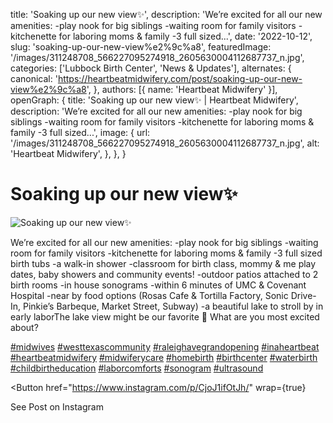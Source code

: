   title: 'Soaking up our new view✨',
  description: 'We’re excited for all our new amenities: -play nook for big siblings -waiting room for family visitors -kitchenette for laboring moms & family -3 full sized...',
  date: '2022-10-12',
  slug: 'soaking-up-our-new-view%e2%9c%a8',
  featuredImage: '/images/311248708_566227095274918_2605630004112687737_n.jpg',
  categories: ['Lubbock Birth Center', 'News & Updates'],
  alternates: {
    canonical: 'https://heartbeatmidwifery.com/post/soaking-up-our-new-view%e2%9c%a8',
  },
  authors: [{ name: 'Heartbeat Midwifery' }],
  openGraph: {
    title: 'Soaking up our new view✨ | Heartbeat Midwifery',
    description: 'We’re excited for all our new amenities: -play nook for big siblings -waiting room for family visitors -kitchenette for laboring moms & family -3 full sized...',
    image: {
      url: '/images/311248708_566227095274918_2605630004112687737_n.jpg',
      alt: 'Heartbeat Midwifery',
    },
  },
}


# Soaking up our new view✨

<Image
  src="/images/311248708_566227095274918_2605630004112687737_n.jpg"
  size="large"
  wrap={true}
  alt="Soaking up our new view✨"
/>

We’re excited for all our new amenities: -play nook for big siblings -waiting room for family visitors -kitchenette for laboring moms & family -3 full sized birth tubs -a walk-in shower -classroom for birth class, mommy & me play dates, baby showers and community events! -outdoor patios attached to 2 birth rooms -in house sonograms -within 6 minutes of UMC & Covenant Hospital -near by food options (Rosas Cafe & Tortilla Factory, Sonic Drive-In, Pinkie’s Barbeque, Market Street, Subway) -a beautiful lake to stroll by in early laborThe lake view might be our favorite 🤩 What are you most excited about?

[#midwives](https://www.instagram.com/explore/tags/midwives/) [#westtexascommunity](https://www.instagram.com/explore/tags/westtexascommunity/) [#raleighavegrandopening](https://www.instagram.com/explore/tags/raleighavegrandopening/) [#inaheartbeat](https://www.instagram.com/explore/tags/inaheartbeat/) [#heartbeatmidwifery](https://www.instagram.com/explore/tags/heartbeatmidwifery/) [#midwiferycare](https://www.instagram.com/explore/tags/midwiferycare/) [#homebirth](https://www.instagram.com/explore/tags/homebirth/) [#birthcenter](https://www.instagram.com/explore/tags/birthcenter/) [#waterbirth](https://www.instagram.com/explore/tags/waterbirth/) [#childbirtheducation](https://www.instagram.com/explore/tags/childbirtheducation/) [#laborcomforts](https://www.instagram.com/explore/tags/laborcomforts/) [#sonogram](https://www.instagram.com/explore/tags/sonogram/) [#ultrasound](https://www.instagram.com/explore/tags/ultrasound/)

<Button
  href="https://www.instagram.com/p/CjoJ1ifOtJh/"
  wrap={true}
>
  See Post on Instagram
</Button>

